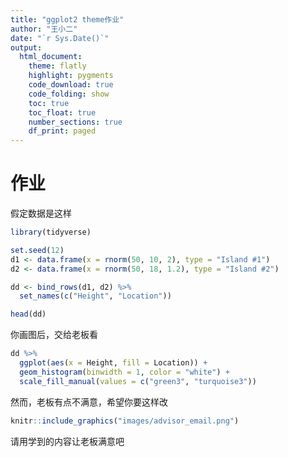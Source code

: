 ```yaml
---
title: "ggplot2 theme作业"
author: "王小二"
date: "`r Sys.Date()`"
output: 
  html_document:
    theme: flatly
    highlight: pygments
    code_download: true
    code_folding: show
    toc: true
    toc_float: true
    number_sections: true
    df_print: paged
---
```




# 作业

假定数据是这样

```r
library(tidyverse)

set.seed(12)
d1 <- data.frame(x = rnorm(50, 10, 2), type = "Island #1")
d2 <- data.frame(x = rnorm(50, 18, 1.2), type = "Island #2")

dd <- bind_rows(d1, d2) %>%
  set_names(c("Height", "Location"))

head(dd)
```


你画图后，交给老板看
```r
dd %>%
  ggplot(aes(x = Height, fill = Location)) +
  geom_histogram(binwidth = 1, color = "white") +
  scale_fill_manual(values = c("green3", "turquoise3"))
```

然而，老板有点不满意，希望你要这样改
```r
knitr::include_graphics("images/advisor_email.png")
```


请用学到的内容让老板满意吧


